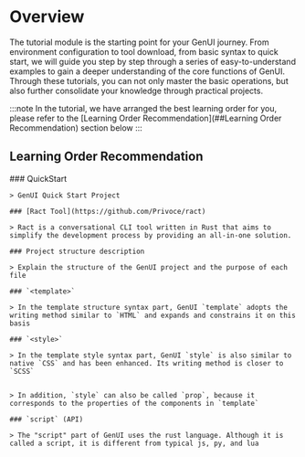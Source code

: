 
# Overview

The tutorial module is the starting point for your GenUI journey. From environment configuration to tool download, 
from basic syntax to quick start, we will guide you step by step through a series of easy-to-understand examples to gain a deeper understanding of the core functions of GenUI. 
Through these tutorials, you can not only master the basic operations, but also further consolidate your knowledge through practical projects.

:::note
In the tutorial, we have arranged the best learning order for you, please refer to the [Learning Order Recommendation](##Learning Order Recommendation) section below
:::

## Learning Order Recommendation

<Steps>
    ### QuickStart

    > GenUI Quick Start Project

    ### [Ract Tool](https://github.com/Privoce/ract)

    > Ract is a conversational CLI tool written in Rust that aims to simplify the development process by providing an all-in-one solution.

    ### Project structure description

    > Explain the structure of the GenUI project and the purpose of each file

    ### `<template>`

    > In the template structure syntax part, GenUI `template` adopts the writing method similar to `HTML` and expands and constrains it on this basis

    ### `<style>`

    > In the template style syntax part, GenUI `style` is also similar to native `CSS` and has been enhanced. Its writing method is closer to `SCSS`


    > In addition, `style` can also be called `prop`, because it corresponds to the properties of the components in `template`

    ### `script` (API)

    > The "script" part of GenUI uses the rust language. Although it is called a script, it is different from typical js, py, and lua

</Steps>